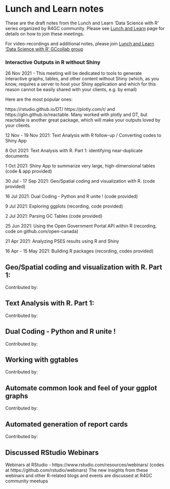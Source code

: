 



# Lunch and Learn notes

These are the draft notes from  the Lunch and Learn 'Data Science with R' series organized by  R4GC community. 
Please see [Lunch and Learn](index.html#lunch-and-learn-meetups) page for details on how to join these meetings.

For video-recordings and additional notes, please join [Lunch and Learn 'Data Science with R' GCcollab group](https://gccollab.ca/groups/about/7855030) 



### Interactive Outputs in R without Shiny {-}

26 Nov 2021 - 
This meeting will be dedicated to tools to generate interactive graphs, tables, and other content without Shiny (which, as you know, requires a server to host your Shiny application and which for this reason cannot be easily shared with your clients, e.g. by email)


Here are the most popular ones:

https://rstudio.github.io/DT/ 
https://plotly.com/r/ and 
https://glin.github.io/reactable.
Many worked with plotly and DT, but reactable is another great package, which will make your outputs loved by your clients. 

12 Nov - 19 Nov 2021: 
Text Analysis with R follow-up / Converting codes to Shiny App

8 Oct 2021: 
Text Analysis with R. Part 1: identifying near-duplicate documents

1 Oct 2021: 
Shiny App to summarize very large, high-dimensional tables (code & app provided)

30 Jul - 17 Sep 2021: 
Geo/Spatial coding and visualization with R. (code provided)

16 Jul 2021: 
Dual Coding - Python and R unite ! (code provided)

9 Jul 2021: 
Exploring ggplots (recording, code provided)

2 Jul 2021: 
Parsing GC Tables (code provided)



25 Jun 2021: 
Using the Open Government Portal API within R (recording, code on github.com/open-canada)

21 Apr 2021: 
Analyzing PSES results using R and Shiny

16 Apr - 15 May 2021: 
Building R packages (recording, codes provided)




## Geo/Spatial coding and visualization with R. Part 1:

Contributed by: 

## Text Analysis with R. Part 1: 

Contributed by: 

## Dual Coding - Python and R unite !

Contributed by: 

## Working with ggtables

Contributed by: 

## Automate common look and feel of your ggplot graphs

Contributed by: 

## Automated generation of report cards

Contributed by: 



## Discussed  RStudio Webinars

Webinars at RStudio - https://www.rstudio.com/resources/webinars/ (codes at https://github.com/rstudio/webinars)
The new insights from these webinars and other R-related blogs and events are discussed at R4GC community meetups



<!-- # (PART) Q & A -->


<!-- # (APPENDIX) Appendix {-} -->

<!-- ##  Video recordings -->

